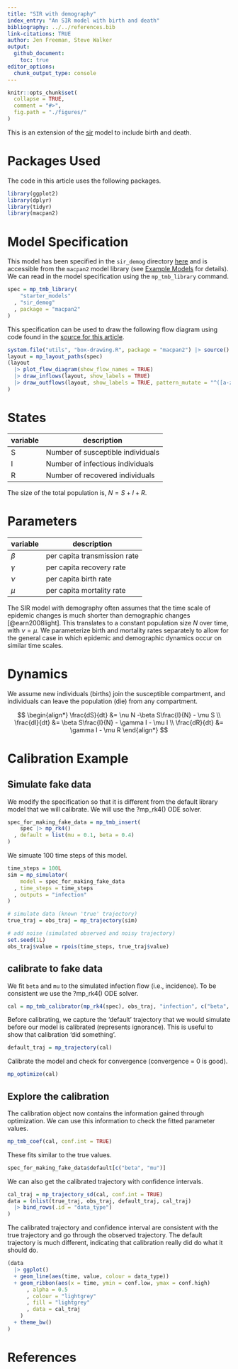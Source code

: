 ```yaml
---
title: "SIR with demography"
index_entry: "An SIR model with birth and death"
bibliography: ../../references.bib
link-citations: TRUE
author: Jen Freeman, Steve Walker
output: 
  github_document:
    toc: true
editor_options: 
  chunk_output_type: console
---
```


```r
knitr::opts_chunk$set(
  collapse = TRUE,
  comment = "#>",
  fig.path = "./figures/"
)
```

This is an extension of the [sir](https://github.com/canmod/macpan2/tree/main/inst/starter_models/sir) model to include birth and death.

# Packages Used

The code in this article uses the following packages.

```r
library(ggplot2)
library(dplyr)
library(tidyr)
library(macpan2)
```

# Model Specification

This model has been specified in the `sir_demog` directory [here](https://github.com/canmod/macpan2/blob/main/inst/starter_models/sir_demog/tmb.R) and is accessible from the `macpan2` model library (see [Example Models](https://canmod.github.io/macpan2/articles/example_models.html) for details). We can read in the model specification using the `mp_tmb_library` command.
```r
spec = mp_tmb_library(
    "starter_models"
  , "sir_demog"
  , package = "macpan2"
)
```

This specification can be used to draw the following flow diagram using code found in the [source for this article](https://github.com/canmod/macpan2/blob/main/inst/starter_models/sir_demog/README.Rmd).

```r
system.file("utils", "box-drawing.R", package = "macpan2") |> source()
layout = mp_layout_paths(spec)
(layout
  |> plot_flow_diagram(show_flow_names = TRUE)
  |> draw_inflows(layout, show_labels = TRUE)
  |> draw_outflows(layout, show_labels = TRUE, pattern_mutate = "^([a-z]*)(_.*)", pattern_replace = "\\1")
)
```


# States

| variable | description                       |
| -------- | --------------------------------- |
| S        | Number of susceptible individuals |
| I        | Number of infectious individuals  |
| R        | Number of recovered individuals   |

The size of the total population is, $N = S + I + R$.

# Parameters

| variable | description                  |
| -------- | ---------------------------- |
| $\beta$  | per capita transmission rate |
| $\gamma$ | per capita recovery rate     |
| $\nu$    | per capita birth rate        |
| $\mu$    | per capita mortality rate    |

The SIR model with demography often assumes that the time scale of epidemic changes is much shorter than demographic changes [@earn2008light]. This translates to a constant population size $N$ over time, with $\nu = \mu$. We parameterize birth and mortality rates separately to allow for the general case in which epidemic and demographic dynamics occur on similar time scales. 

# Dynamics 

We assume new individuals (births) join the susceptible compartment, and individuals can leave the population (die) from any compartment.

$$
\begin{align*}
\frac{dS}{dt} &= \nu N -\beta S\frac{I}{N} - \mu S \\
\frac{dI}{dt} &= \beta S\frac{I}{N} - \gamma I - \mu I \\
\frac{dR}{dt} &= \gamma I - \mu R
\end{align*}
$$


# Calibration Example

## Simulate fake data

We modify the specification so that it is different from the default library model that we will calibrate. We will use the ?mp_rk4() ODE solver.
```r
spec_for_making_fake_data = mp_tmb_insert(
    spec |> mp_rk4()
  , default = list(mu = 0.1, beta = 0.4)
)
```

We simuate 100 time steps of this model.
```r
time_steps = 100L
sim = mp_simulator(  
    model = spec_for_making_fake_data
  , time_steps = time_steps
  , outputs = "infection"
)

# simulate data (known 'true' trajectory)
true_traj = obs_traj = mp_trajectory(sim)

# add noise (simulated observed and noisy trajectory)
set.seed(1L)
obs_traj$value = rpois(time_steps, true_traj$value)
```

## calibrate to fake data

We fit `beta` and `mu` to the simulated infection flow (i.e., incidence). To be consistent we use the ?mp_rk4() ODE solver.
```r
cal = mp_tmb_calibrator(mp_rk4(spec), obs_traj, "infection", c("beta", "mu"))
```

Before calibrating, we capture the 'default' trajectory that we would simulate before our model is calibrated (represents ignorance). This is useful to show that calibration 'did something'.
```r
default_traj = mp_trajectory(cal)
```

Calibrate the model and check for convergence (convergence = 0 is good).
```r
mp_optimize(cal)
```

## Explore the calibration

The calibration object now contains the information gained through optimization. We can use this information to check the fitted parameter values.
```r
mp_tmb_coef(cal, conf.int = TRUE)
```

These fits similar to the true values.
```r
spec_for_making_fake_data$default[c("beta", "mu")]
```

We can also get the calibrated trajectory with confidence intervals.
```r
cal_traj = mp_trajectory_sd(cal, conf.int = TRUE) 
data = (nlist(true_traj, obs_traj, default_traj, cal_traj)
  |> bind_rows(.id = "data_type")
)
```

The calibrated trajectory and confidence interval are consistent with the true trajectory and go through the observed trajectory. The default trajectory is much different, indicating that calibration really did do what it should do.
```r
(data
  |> ggplot()
  + geom_line(aes(time, value, colour = data_type))
  + geom_ribbon(aes(x = time, ymin = conf.low, ymax = conf.high)
      , alpha = 0.5
      , colour = "lightgrey"
      , fill = "lightgrey"
      , data = cal_traj
    ) 
  + theme_bw()
)
```

# References
